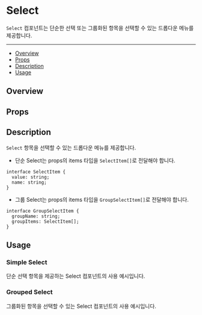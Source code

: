 

<Meta of={stories} />

# Select

`Select` 컴포넌트는 단순한 선택 또는 그룹화된 항목을 선택할 수 있는 드롭다운 메뉴를 제공합니다.

---

- [Overview](#overview)
- [Props](#props)
- [Description](#description)
- [Usage](#usage)

## Overview

<Primary />

## Props

<Controls />

## Description

`Select` 항목을 선택할 수 있는 드롭다운 메뉴를 제공합니다.

- 단순 Select는 props의 items 타입을 `SelectItem[]`로 전달해야 합니다.

```tsx
interface SelectItem {
  value: string;
  name: string;
}
```

- 그룹 Select는 props의 items 타입을 `GroupSelectItem[]`로 전달해야 합니다.

```tsx
interface GroupSelectItem {
  groupName: string;
  groupItems: SelectItem[];
}
```

## Usage

### Simple Select

단순 선택 항목을 제공하는 Select 컴포넌트의 사용 예시입니다.

<Canvas of={stories.Simple} meta={stories} />

### Grouped Select

그룹화된 항목을 선택할 수 있는 Select 컴포넌트의 사용 예시입니다.

<Canvas of={stories.Group} meta={stories} />
